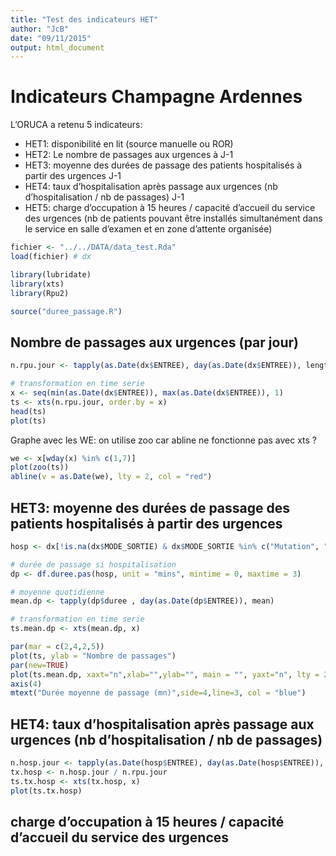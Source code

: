 ```yaml
---
title: "Test des indicateurs HET"
author: "JcB"
date: "09/11/2015"
output: html_document
---
```


Indicateurs Champagne Ardennes
==============================

L'ORUCA a retenu 5 indicateurs:

- HET1: disponibilité en lit (source manuelle ou ROR)
- HET2: Le nombre de passages aux urgences à J-1
- HET3: moyenne des durées de passage des patients hospitalisés à partir des urgences J-1
- HET4: taux d'hospitalisation après passage aux urgences (nb d'hospitalisation / nb de passages) J-1
- HET5: charge d'occupation à 15 heures / capacité d'accueil du service des urgences (nb de patients pouvant être installés simultanément dans le service en salle d'examen et en zone d'attente organisée)

```r
fichier <- "../../DATA/data_test.Rda"
load(fichier) # dx

library(lubridate)
library(xts)
library(Rpu2)

source("duree_passage.R")

```

Nombre de passages aux urgences (par jour)
------------------------------------------

```r
n.rpu.jour <- tapply(as.Date(dx$ENTREE), day(as.Date(dx$ENTREE)), length)

# transformation en time serie
x <- seq(min(as.Date(dx$ENTREE)), max(as.Date(dx$ENTREE)), 1)
ts <- xts(n.rpu.jour, order.by = x)
head(ts)
plot(ts)
```

Graphe avec les WE: on utilise zoo car abline ne fonctionne pas avec xts ?

```r
we <- x[wday(x) %in% c(1,7)]
plot(zoo(ts))
abline(v = as.Date(we), lty = 2, col = "red")

```

HET3: moyenne des durées de passage des patients hospitalisés à partir des urgences
-----------------------------------------------------------------------------------

```r
hosp <- dx[!is.na(dx$MODE_SORTIE) & dx$MODE_SORTIE %in% c("Mutation", "Transfert"), ]

# durée de passage si hospitalisation
dp <- df.duree.pas(hosp, unit = "mins", mintime = 0, maxtime = 3)

# moyenne quotidienne
mean.dp <- tapply(dp$duree , day(as.Date(dp$ENTREE)), mean)

# transformation en time serie
ts.mean.dp <- xts(mean.dp, x)

par(mar = c(2,4,2,5))
plot(ts, ylab = "Nombre de passages")
par(new=TRUE)
plot(ts.mean.dp, xaxt="n",xlab="",ylab="", main = "", yaxt="n", lty = 2)
axis(4)
mtext("Durée moyenne de passage (mn)",side=4,line=3, col = "blue")

```

HET4: taux d'hospitalisation après passage aux urgences (nb d'hospitalisation / nb de passages)
-----------------------------------------------------------------------------------------------

```r
n.hosp.jour <- tapply(as.Date(hosp$ENTREE), day(as.Date(hosp$ENTREE)), length)
tx.hosp <- n.hosp.jour / n.rpu.jour
ts.tx.hosp <- xts(tx.hosp, x)
plot(ts.tx.hosp)

```

charge d'occupation à 15 heures / capacité d'accueil du service des urgences 
----------------------------------------------------------------------------


